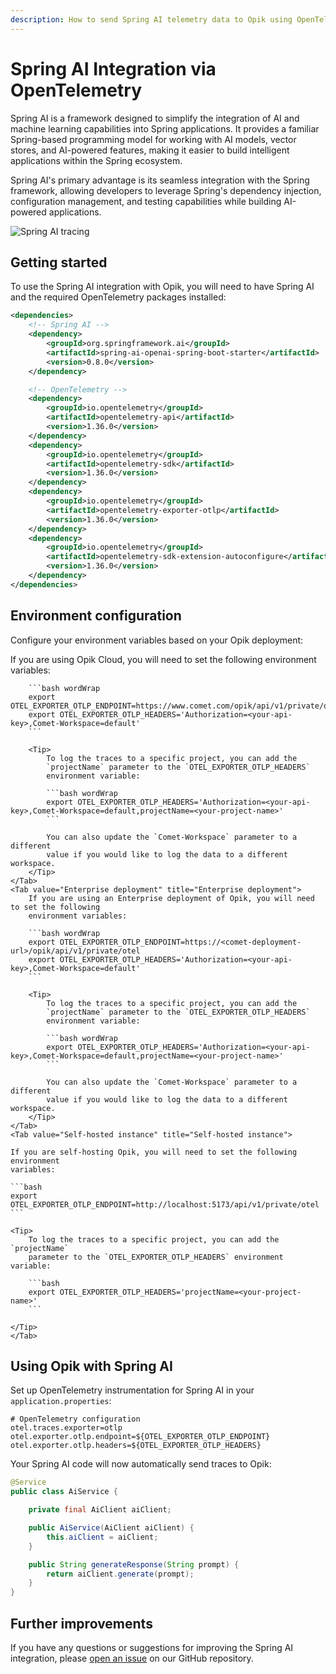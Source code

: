 ```yaml
---
description: How to send Spring AI telemetry data to Opik using OpenTelemetry
---
```


# Spring AI Integration via OpenTelemetry

Spring AI is a framework designed to simplify the integration of AI and machine learning capabilities into Spring applications. It provides a familiar Spring-based programming model for working with AI models, vector stores, and AI-powered features, making it easier to build intelligent applications within the Spring ecosystem.

Spring AI's primary advantage is its seamless integration with the Spring framework, allowing developers to leverage Spring's dependency injection, configuration management, and testing capabilities while building AI-powered applications.

<Frame>
  <img src="/img/tracing/spring_ai_integration.png" alt="Spring AI tracing" />
</Frame>

## Getting started

To use the Spring AI integration with Opik, you will need to have Spring AI and the required OpenTelemetry packages installed:

```xml
<dependencies>
    <!-- Spring AI -->
    <dependency>
        <groupId>org.springframework.ai</groupId>
        <artifactId>spring-ai-openai-spring-boot-starter</artifactId>
        <version>0.8.0</version>
    </dependency>

    <!-- OpenTelemetry -->
    <dependency>
        <groupId>io.opentelemetry</groupId>
        <artifactId>opentelemetry-api</artifactId>
        <version>1.36.0</version>
    </dependency>
    <dependency>
        <groupId>io.opentelemetry</groupId>
        <artifactId>opentelemetry-sdk</artifactId>
        <version>1.36.0</version>
    </dependency>
    <dependency>
        <groupId>io.opentelemetry</groupId>
        <artifactId>opentelemetry-exporter-otlp</artifactId>
        <version>1.36.0</version>
    </dependency>
    <dependency>
        <groupId>io.opentelemetry</groupId>
        <artifactId>opentelemetry-sdk-extension-autoconfigure</artifactId>
        <version>1.36.0</version>
    </dependency>
</dependencies>
```

## Environment configuration

Configure your environment variables based on your Opik deployment:

<Tabs>
    <Tab value="Opik Cloud" title="Opik Cloud">
        If you are using Opik Cloud, you will need to set the following
        environment variables:
            
        ```bash wordWrap
        export OTEL_EXPORTER_OTLP_ENDPOINT=https://www.comet.com/opik/api/v1/private/otel
        export OTEL_EXPORTER_OTLP_HEADERS='Authorization=<your-api-key>,Comet-Workspace=default'
        ```

        <Tip>
            To log the traces to a specific project, you can add the
            `projectName` parameter to the `OTEL_EXPORTER_OTLP_HEADERS`
            environment variable:

            ```bash wordWrap
            export OTEL_EXPORTER_OTLP_HEADERS='Authorization=<your-api-key>,Comet-Workspace=default,projectName=<your-project-name>'
            ```

            You can also update the `Comet-Workspace` parameter to a different
            value if you would like to log the data to a different workspace.
        </Tip>
    </Tab>
    <Tab value="Enterprise deployment" title="Enterprise deployment">
        If you are using an Enterprise deployment of Opik, you will need to set the following
        environment variables:

        ```bash wordWrap
        export OTEL_EXPORTER_OTLP_ENDPOINT=https://<comet-deployment-url>/opik/api/v1/private/otel
        export OTEL_EXPORTER_OTLP_HEADERS='Authorization=<your-api-key>,Comet-Workspace=default'
        ```

        <Tip>
            To log the traces to a specific project, you can add the
            `projectName` parameter to the `OTEL_EXPORTER_OTLP_HEADERS`
            environment variable:

            ```bash wordWrap
            export OTEL_EXPORTER_OTLP_HEADERS='Authorization=<your-api-key>,Comet-Workspace=default,projectName=<your-project-name>'
            ```

            You can also update the `Comet-Workspace` parameter to a different
            value if you would like to log the data to a different workspace.
        </Tip>
    </Tab>
    <Tab value="Self-hosted instance" title="Self-hosted instance">

    If you are self-hosting Opik, you will need to set the following environment
    variables:

    ```bash
    export OTEL_EXPORTER_OTLP_ENDPOINT=http://localhost:5173/api/v1/private/otel
    ```

    <Tip>
        To log the traces to a specific project, you can add the `projectName`
        parameter to the `OTEL_EXPORTER_OTLP_HEADERS` environment variable:

        ```bash
        export OTEL_EXPORTER_OTLP_HEADERS='projectName=<your-project-name>'
        ```

    </Tip>
    </Tab>

</Tabs>

## Using Opik with Spring AI

Set up OpenTelemetry instrumentation for Spring AI in your `application.properties`:

```properties
# OpenTelemetry configuration
otel.traces.exporter=otlp
otel.exporter.otlp.endpoint=${OTEL_EXPORTER_OTLP_ENDPOINT}
otel.exporter.otlp.headers=${OTEL_EXPORTER_OTLP_HEADERS}
```

Your Spring AI code will now automatically send traces to Opik:

```java
@Service
public class AiService {

    private final AiClient aiClient;

    public AiService(AiClient aiClient) {
        this.aiClient = aiClient;
    }

    public String generateResponse(String prompt) {
        return aiClient.generate(prompt);
    }
}
```

## Further improvements

If you have any questions or suggestions for improving the Spring AI integration, please [open an issue](https://github.com/comet-ml/opik/issues/new/choose) on our GitHub repository.
